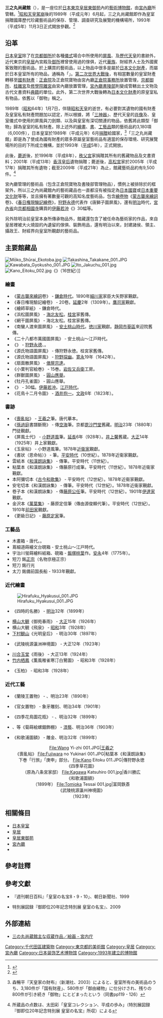 {{Infobox museum
| name             = 三之丸尚藏館 
| native_name      = 三の丸尚蔵館
| native_name_lang = ja
| image            = Sannomaru-Shozokan.JPG
| imagesize        = 250
| caption          = [[皇居|皇居]]內的三之丸尚藏館大門
| alt              = 
| map_type         = Japan
| map_type_zh      = 日本
| map_caption      = <center>三之丸尚藏館在日本的位置</center>
| map_alt          = 
| map_size         =
| latitude         = 35.686302
| longitude        = 139.759247
| coordinates_type = 
| established      = [[1993|1993]]年（[[平成|平成]]5年）11月3日
| dissolved        = 
| location         = 100-0001 [[日本|日本]][[東京都|東京都]][[千代田区|千代田区]][[千代田_(千代田區)|千代田]]1-1 [[皇居東御苑|皇居東御苑]]内
| type             = [[藝術博物館|藝術博物館]] 
| collection       = 約 9,500 件 
| visitors         = 
| director         = [[宮內廳|宮內廳]] 
| president        = 
| curator          = 
| owner            = [[宮內廳|宮內廳]] 
| publictransit    = [[東京都交通局|東京都交通局]][[東京地下鐵|東京地下鐵]][[大手町站_(東京都)|大手町站]] 
| car_park         = 
| network          = 
| website          = [http://www.kunaicho.go.jp/event/sannomaru/sannomaru.html 三の丸尚蔵館]{{ja icon}}
}}

'''三之丸尚藏館'''（{{jpn|j=三の丸尚蔵館|hg=さんのまるしょうぞうかん|rm=Sannomaru-Shōzōkan|f=y}}），是一座位於[[日本|日本]][[東京|東京]][[皇居東御苑|皇居東御苑]]內的[[藝術博物館|藝術博物館]]，由[[宮內廳|宮內廳]]所管轄。<ref name="kunaicho-en">{{cite web|url=http://www.kunaicho.go.jp/e-about/shisetsu/sannomaru01.html|title=Sannomaru Shozokan (The Museum of the Imperial Collections)|publisher=宮內廳|accessdate=2014-01-12|language=en|archive-date=2013-06-18|archive-url=https://web.archive.org/web/20130618073312/http://www.kunaicho.go.jp/e-about/shisetsu/sannomaru01.html|dead-url=no}}</ref>[[昭和天皇|昭和天皇]][[駕崩|駕崩]]後的1989年（平成元年）6月起，三之丸尚藏館即作為皇室捐贈國庫歷代珍藏藝術品的保存、管理、調查研究及展覽的機構場所，1993年（平成5年）11月3日正式開放參觀。<ref name="kunaicho-jp">{{cite web|url=http://www.kunaicho.go.jp/about/shisetsu/kokyo/kokyo.html#H2-04|title=皇居-三の丸尚蔵館|publisher=宮內廳|accessdate=2014-01-12|language=ja|archive-date=2014-02-18|archive-url=https://web.archive.org/web/20140218083133/http://www.kunaicho.go.jp/about/shisetsu/kokyo/kokyo.html#H2-04|dead-url=no}}</ref>

==沿革==
[[日本皇室|日本皇室]]除了在[[京都御所|京都御所]]於各種[[儀式|儀式]]場合中所使用的[[屏風|屏風]]、{{tsl|ja|刀剣|刀劍（日本）|刀劍}}及[[日本天皇列表|歷代天皇]]的書跡外，近代東京的[[皇居|皇居]]內宮殿及[[御所|御所]]裡曾使用過的傢俱，近代[[華族_(日本)|華族]]、財經界人士及外國賓客致贈的藝術品，於{{tsl|ja|日本美術院|日本美術院}}{{tsl|ja|展覧会|藝術展覽會}}上購買的藝術品，以上物品中很多是屬於[[日本文化財產|日本文化財產]]，而屬於日本皇室所有的物品，通稱為「{{tsl|ja|御物|御物}}」。[[戰後|第二次世界大戰後]]，有相當數量的皇室財產轉移至[[國有財產|國有財產]]：[[正倉院|正倉院]]及正倉院寶物由宮內廳[[正倉院事務所|正倉院事務所]]放置管理，[[京都御所|京都御所]]、[[桂離宮|桂離宮]]及[[修學院離宮|修學院離宮]]由宮內廳{{tsl|ja|宮内庁京都事務所|京都事務所}}放置管理，[[宮內廳書陵部|宮內廳書陵部]]則變成管轄{{tsl|ja|天皇陵|天皇陵|天皇陵墓}}出土文物及古代文書資料[[典籍|典籍]]的單位。此外，第二次世界大戰後轉為[[日本文化財產|日本文化財產]]的原皇室私有物品，依舊以「御物」稱之。

1989年（[[昭和|昭和]]64年）1月7日，伴隨[[昭和天皇|昭和天皇]]的逝世，有必要對其遺物的國有財產及皇室私有財產問題加以認定，所以根據{{tsl|ja|皇室経済法|皇室經濟法}}，將「[[三神器|三神器]]」、歷代天皇的[[肖像|肖像]]及{{tsl|ja|宸筆|宸筆}}、皇室儀式中使用的屏風與刀劍類、以及與皇室有深切關連的物品，依舊將此類型「御物」歸為皇室的私有財產。除上述外的[[繪畫|繪畫]]、[[書|書]]、[[工藝|工藝品]]類的藝術品約3,180項（6,000件），日本皇室於1989年（平成元年）6月[[捐贈|捐贈]]給國家，<ref>{{ja}}森暢平『天皇家の財布』（新潮社、2003）によると、皇室所有の美術品のうち、3,180件が「国有財産」、580件が「御由緒物」に仕分けされ、残りの800件が引き続き「御物」にとどまったという（同書pp119 - 126）</ref>「三之丸尚藏館」即是為了使成為國有財產的眾多原屬皇室藝術品有適當的保存環境、研究展覽場所的目的下所成立機構，並於1993年（[[平成|平成]]5年），正式開放。

此後，{{tsl|ja|雍仁親王妃勢津子|雍仁親王妃勢津子|秩父宮妃}}[[死亡#漢語中表示死亡的詞彙|薨逝]]後，於1996年（平成8年），[[秩父宮|秩父宮]]家捐贈其所有的舊藏物品及文書資料；2001年（平成13年）[[香淳皇后|香淳皇后]]遺物捐贈；{{tsl|ja|宣仁親王妃喜久子|宣仁親王妃喜久子|高松宮妃}}薨逝後，[[高松宮|高松宮]]家於2005年（平成17年）捐贈其所有遺物；截至2009年（平成21年）為止，館藏藝術品約有9,500件。<ref>{{ja}}所蔵品の点数は、太田彩「皇室コレクション、平成の歩み」（特別展図録『御即位20年記念特別展 皇室の名宝』所収）による</ref>

宮內廳管理的藝術品（包含正倉院寶物及書陵部管理物品），慣例上被排除於{{tsl|ja|文化財保護法|日本文化財保護法}}的框架外，所以三之內尚藏館內的藝術藏品也一直都沒有被指定為[[日本國寶|日本國寶]]或[[日本重要文化財|日本重要文化財]]等等，並且擁有著數量可觀的高知名度藝術品，包含[[繪卷物|繪卷物]]《[[蒙古襲來繪詞|蒙古襲來繪詞]]卷》、《[[春日権現験記繪卷|春日権現験記繪卷]]》，[[狩野永德|狩野永德]]代表作《唐獅子圖屏風》，還有[[明治|明治]]時代，[[宮內省|宮內省]]向[[京都|京都]][[相國寺_(日本)|相國寺]]購買的[[伊藤若沖|伊藤若沖]]《{{tsl|ja|動植綵絵|動植綵繪}}》30幅等。

另外除明治前皇室本身所傳承物品外，館藏還包含了被任命為{{tsl|ja|帝室技芸員|帝室技藝員}}藝術家的作品，來自皇居裡被大火燒毀的{{tsl|ja|明治宮殿|明治宮殿}}內遺留的傢俱、裝飾用品，還有明治以來，封建諸侯、領主、攝政王、財經界向皇室所覲獻的藝術品。

==主要館藏品==
[[File:Mōko_Shūrai_Ekotoba.jpg|thumb]]
[[File:Takashina_Takakane_001.JPG|thumb]]
[[File:Kawabata_Gyokusho_001.JPG|thumb]]
[[File:Ito_Jakuchu_001.jpg|thumb]]
[[Image:Kano_Eitoku_002.jpg|thumb]]《{{link-ja|唐獅子圖屏風|唐獅子図屏風}}》（16世紀）]]
 
=== 繪畫 ===
* 《[[蒙古襲來繪詞|蒙古襲來繪詞]]卷》 - [[鎌倉時代|鎌倉時代]]。1890年[[細川氏|細川家]]家臣大矢野家覲獻。
* 《春日権現驗記繪卷》 - 20卷。[[延慶_(花園天皇)|延慶]]2年（1309年）。[[鷹司家|鷹司家]]覲獻。
* 《繪師草紙》 - 鎌倉時代。
* 《浜松圖屏風》 - [[海北友松|海北友松]]。[[桂宮_(宮家)|桂宮]]家舊傳。
* 《網干圖屏風》 - 海北友松。桂宮家舊傳。
* 《南蠻人渡來圖屏風》 - [[安土桃山時代|安土桃山時代]]。[[德川氏|徳川家]]覲獻。[[静岡市|静岡市]][[葵區|葵區]]來迎院舊傳。
* 《二十八都市萬國圖屏風》 - 安土桃山～江戸時代。
* 《{{link-ja|唐獅子圖屏風|唐獅子図屏風}}》 - [[狩野永德|狩野永德]]、{{tsl|ja|狩野常信|狩野常信}}。
* 《源氏物語圖屏風》 - 傳狩野永徳。桂宮家舊傳。
* 《源氏物語圖屏風》 - [[狩野探幽|狩野探幽]]。[[寛永|寛永]]19年（1642年）。
* 《扇面散屏風》 - [[俵屋宗達|俵屋宗達]]。
* 《小栗判官絵巻》 - 15巻。[[岩佐又兵衛|岩佐又兵衛]]工房。
* 《群獸圖屏風》 - [[圓山應舉|圓山應舉]]。
* 《牡丹孔雀圖》 - 圓山應舉。
* 《{{tsl|ja|動植綵絵}}》 - 30幅。[[伊藤若冲|伊藤若冲]]。[[江戸時代|江戸時代]]。
* 《花鳥十二月令圖》 - [[酒井抱一|酒井抱一]]。[[文政|文政]]6年（1823年）。

=== 書跡 ===
* 《[[喪亂帖|喪亂帖]]》 - [[王羲之|王羲之]]筆。唐代摹本。
* 《[[孫過庭|孫過庭]]書譜斷簡》 - 傳[[空海|空海]]筆。京都[[毘沙門堂|毘沙門堂]]舊藏。[[明治|明治]]23年（1880年）門徒覲獻。
* 《屏風土代》 - [[小野道風|小野道風]]筆。[[延長_(醍醐天皇)|延長]]6年（928年）。[[井上馨|井上馨]]舊蔵。[[大正|大正]]14年（1925年）井上家覲獻。
* 《玉泉帖》 - 小野道風筆。1878年[[近衞家|近衞家]]覲獻。
* 《書狀（恩命帖）》 - {{tsl|ja|藤原佐理|藤原佐理}}筆。[[平安時代|平安時代]]（10世紀）。1878年近衞家覲獻。
* 雲紙本《[[和漢朗詠集|和漢朗詠集]]》 - 傳{{tsl|ja|藤原行成|藤原行成}}筆。平安時代（11世紀）。
* 粘葉本《和漢朗詠集》 - 傳藤原行成筆。平安時代（11世紀）。1878年近衞家覲獻。
* 本阿彌切本《[[古今和歌集|古今和歌集]]》 - 平安時代（12世紀）。1878年近衞家覲獻。
* 安宅切本《和漢朗詠集》 - 傳{{tsl|ja|源俊頼|源俊頼}}筆。平安時代（12世紀）。1878年近衞家覲獻。
* 卷子本《和漢朗詠集》 - 傳[[藤原公任|藤原公任]]筆。平安時代（12世紀）。1901年[[伊達氏|伊達家]]覲獻。
* 金沢本《[[萬葉集|萬葉集]]》 - 藤原定信筆（傳由源俊頼代筆）。平安時代（12世紀）。1910年[[前田氏|前田家]]覲獻。
* 《更級日記》 - [[藤原定家|藤原定家]]筆。

=== 工藝品 ===
* 木畫箱 - 唐代。{{tsl|ja|法隆寺献納宝物|法隆寺獻納寶物}}。
* 蔦細道蒔繪文台硯箱 - 安土桃山～江戸時代。
* 宇治川蛍蒔繪料紙箱、硯箱 - [[飯塚桃葉|飯塚桃葉]]作。[[安永_(年號)|安永]]4年（1775年）。
* 短刀 銘[[正宗_(日本)|正宗]]（名物京極正宗）
* 短刀 銘行光
* 太刀 銘備前国長船{{tsl|ja|光忠|光忠}} - 1933年{{tsl|ja|岩崎小弥太|岩崎小彌太}}覲獻。

=== 近代繪畫 ===
[[File:Hirafuku_Hyakusui_001.JPG|thumb]]
* {{tsl|ja|川端玉章|川端玉章}}《四時的名勝》 - [[明治|明治]]32年（1899年）
* [[横山大観|横山大観]]《御苑春雨》 - [[大正|大正]]15年（1926年）
* 横山大観《飛泉》 - [[昭和|昭和]]3年（1928年）
* [[下村観山|下村観山]]《光明皇后》 - 明治30年（1897年）
* {{tsl|ja|富岡鉄斎|富岡鉄斎}}《武陵桃源瀛洲神境圖》 - 大正12年（1923年）
* [[川合玉堂|川合玉堂]]《雨後》 - 大正13年（1924年）
* [[竹内栖鳳|竹内栖鳳]]《薫風稚雀寒汀白鷺圖》 - 昭和3年（1928年）
* {{tsl|ja|平福百穂|平福百穂}}《玉柏》 - 昭和3年（1928年）

=== 近代工藝 ===
* {{tsl|ja|海野勝珉|海野勝珉}}《蘭陵王置物》 - {{tsl|ja|彫金|雕金}}、明治23年（1890年）
* {{tsl|ja|旭玉山|旭玉山}}《官女置物》 - 象牙雕刻、明治34年（1901年）
* {{tsl|ja|並河靖之|並河靖之}}《四季花鳥圖花瓶》 - {{tsl|ja|七宝焼き|七寶燒}}、明治32年（1899年）
* {{tsl|ja|川之辺一朝|川之辺一朝}}、{{tsl|ja|海野勝珉|海野勝珉}}等《菊蒔絵螺鈿飾棚》 - [[漆藝|漆藝]]、明治36年（1903年）
* {{tsl|ja|香川勝広|香川勝広}}《和歌浦圖額》 - 雕金、明治32年（1899年）

<center>
<gallery>
File:Wang Yi-zhi 001.JPG|[[王羲之|王羲之]]<br/>《喪亂帖》
File:Fujiwara no Yukinari 001.JPG|粘葉本《和漢朗詠集》<br/>下巻「行旅」「庚申」部分。
File:Kano Eitoku 011.JPG|傳狩野永徳<br/>《四季草花圖》<br/>（原為八条宮家邸{{tsl|ja|襖絵|襖繪}}）
File:Kagawa Katsuhiro 001.jpg|香川勝広<br/>《和歌浦圖額》<br/>（1899年）
File:Tomioka Tessai 001.jpg|富岡鉄斎<br/>《武陵桃源瀛州神境圖》<br/>（1923年）
</gallery>
</center>

==相關條目==
*[[日本皇室|日本皇室]]
*[[皇居|皇居]]
*[[皇居東御苑|皇居東御苑]]
*[[宮內廳|宮內廳]]
*{{tsl|ja|菊葉文化協会|菊葉文化協會}}

==參考註釋==
{{reflist}}

==參考文獻==
*{{ja}}『週刊朝日百科』「皇室の名宝8・9・10」、朝日新聞社、1999
*{{ja}} 特別展図録『御即位20年記念特別展 皇室の名宝』、2009

==外部連結==
{{commons|Museum of the Imperial Collections|三之內尚藏館}}
*{{ja}} [http://www.kunaicho.go.jp/culture/sannomaru/syuzou-a.html 三の丸尚蔵館主な収蔵作品／絵画 - 宮内庁]{{Wayback|url=http://www.kunaicho.go.jp/culture/sannomaru/syuzou-a.html |date=20131012231519 }}

{{天皇項目}}
{{日本公立美术馆}}
{{Authority control}}
[[Category:千代田區建築物|Category:千代田區建築物]]
[[Category:東京都的美術館|Category:東京都的美術館]]
[[Category:皇居|Category:皇居]]
[[Category:宮內廳|Category:宮內廳]]
[[Category:日本装饰艺术博物馆|Category:日本装饰艺术博物馆]]
[[Category:1993年建立的博物館|Category:1993年建立的博物館]]